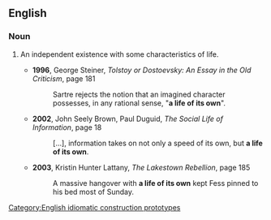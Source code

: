 ==English==

===Noun===
{{en-noun|head=[[a]] [[life]] [[of]] [[its]] [[own]]|lives of their own}}

# {{lb|en|idiomatic}} An independent existence with some characteristics of life.
#* '''1996''', George Steiner, ''Tolstoy or Dostoevsky: An Essay in the Old Criticism'', page 181
#*: Sartre rejects the notion that an imagined character possesses, in any rational sense, "'''a life of its own'''".
#* '''2002''', John Seely Brown, Paul Duguid, ''The Social Life of Information'', page 18
#*: […], information takes on not only a speed of its own, but '''a life of its own'''.
#* '''2003''', Kristin Hunter Lattany, ''The Lakestown Rebellion'', page 185
#*: A massive hangover with '''a life of its own''' kept Fess pinned to his bed most of Sunday.

[[Category:English idiomatic construction prototypes]]